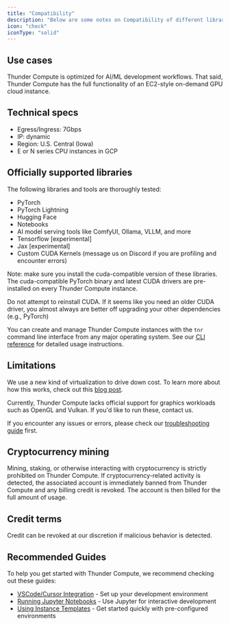 ```yaml
---
title: "Compatibility"
description: "Below are some notes on Compatibility of different libraries with Thunder Compute"
icon: "check"
iconType: "solid"
---
```


## Use cases

Thunder Compute is optimized for AI/ML development workflows. That said, Thunder Compute has the full functionality of an EC2-style on-demand GPU cloud instance.

## Technical specs

- Egress/Ingress: 7Gbps
- IP: dynamic
- Region: U.S. Central (Iowa)
- E or N series CPU instances in GCP

## Officially supported libraries

The following libraries and tools are thoroughly tested:

- PyTorch
- PyTorch Lightning
- Hugging Face
- Notebooks
- AI model serving tools like ComfyUI, Ollama, VLLM, and more
- Tensorflow [experimental]
- Jax [experimental]
- Custom CUDA Kernels (message us on Discord if you are profiling and encounter errors)

Note: make sure you install the cuda-compatible version of these libraries. The cuda-compatible PyTorch binary and latest CUDA drivers are pre-installed on every Thunder Compute instance.

<Warning>
  Do not attempt to reinstall CUDA. If it seems like you need an older CUDA driver, you almost always are better off upgrading your other dependencies (e.g., PyTorch)
</Warning>

You can create and manage Thunder Compute instances with the `tnr` command line interface from any major operating system. See our [CLI reference](/docs/cli-reference) for detailed usage instructions.

## Limitations

We use a new kind of virtualization to drive down cost. To learn more about how this works, check out this [blog post](https://www.thundercompute.com/blog/how-thunder-compute-works-gpu-over-tcp).

Currently, Thunder Compute lacks official support for graphics workloads such as OpenGL and Vulkan. If you'd like to run these, contact us.

If you encounter any issues or errors, please check our [troubleshooting guide](/docs/troubleshooting) first.

## Cryptocurrency mining

Mining, staking, or otherwise interacting with cryptocurrency is strictly prohibited on Thunder Compute. If cryptocurrency-related activity is detected, the associated account is immediately banned from Thunder Compute and any billing credit is revoked. The account is then billed for the full amount of usage.

## Credit terms

Credit can be revoked at our discretion if malicious behavior is detected.

## Recommended Guides

To help you get started with Thunder Compute, we recommend checking out these guides:

- [VSCode/Cursor Integration](/guides/vscode-integration-for-thunder-compute) - Set up your development environment
- [Running Jupyter Notebooks](/guides/running-jupyter-notebooks-on-thunder-compute) - Use Jupyter for interactive development
- [Using Instance Templates](/guides/using-instance-templates) - Get started quickly with pre-configured environments